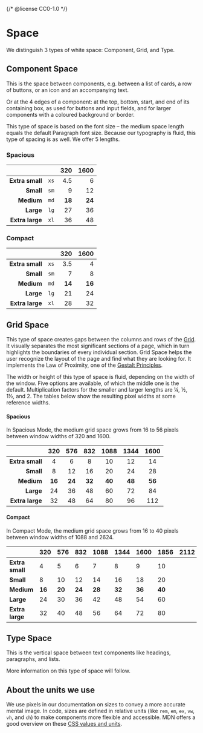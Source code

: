 {/* @license CC0-1.0 */}


<Meta title="Docs/Design Guidelines/Space" />

# Space

We distinguish 3 types of white space: Component, Grid, and Type.

## Component Space

This is the space between components, e.g. between a list of cards, a row of buttons, or an icon and an accompanying text.

Or at the 4 edges of a component: at the top, bottom, start, and end of its containing box,
as used for buttons and input fields, and for larger components with a coloured background or border.

This type of space is based on the font size – the medium space length equals the default Paragraph font size.
Because our typography is fluid, this type of spacing is as well.
We offer 5 lengths.

### Spacious

|                 |      |    320 |   1600 |
| --------------: | :--: | -----: | -----: |
| **Extra small** | `xs` |    4.5 |      6 |
|       **Small** | `sm` |      9 |     12 |
|      **Medium** | `md` | **18** | **24** |
|       **Large** | `lg` |     27 |     36 |
| **Extra large** | `xl` |     36 |     48 |

### Compact

|                 |      |    320 |   1600 |
| --------------: | :--: | -----: | -----: |
| **Extra small** | `xs` |    3.5 |      4 |
|       **Small** | `sm` |      7 |      8 |
|      **Medium** | `md` | **14** | **16** |
|       **Large** | `lg` |     21 |     24 |
| **Extra large** | `xl` |     28 |     32 |

## Grid Space

This type of space creates gaps between the columns and rows of the [Grid](/docs/components-layout-grid--docs).
It visually separates the most significant sections of a page, which in turn highlights the boundaries of every individual section.
Grid Space helps the user recognize the layout of the page and find what they are looking for.
It implements the Law of Proximity, one of the [Gestalt Principles](https://www.interaction-design.org/literature/topics/gestalt-principles).

The width or height of this type of space is fluid, depending on the width of the window.
Five options are available, of which the middle one is the default.
Multiplication factors for the smaller and larger lengths are ¼, ½, 1½, and 2.
The tables below show the resulting pixel widths at some reference widths.

#### Spacious

In Spacious Mode, the medium grid space grows from 16 to 56 pixels between window widths of 320 and 1600.

|                 |  320   |  576   |  832   |  1088  |  1344  |  1600  |
| --------------: | :----: | :----: | :----: | :----: | :----: | :----: |
| **Extra small** |   4    |   6    |   8    |   10   |   12   |   14   |
|       **Small** |   8    |   12   |   16   |   20   |   24   |   28   |
|      **Medium** | **16** | **24** | **32** | **40** | **48** | **56** |
|       **Large** |   24   |   36   |   48   |   60   |   72   |   84   |
| **Extra large** |   32   |   48   |   64   |   80   |   96   |  112   |

#### Compact

In Compact Mode, the medium grid space grows from 16 to 40 pixels between window widths of 1088 and 2624.

<table>
  <thead>
    <tr>
      <th style={{ textAlign: "right" }}></th>
      <th style={{ textAlign: "center" }}>320</th>
      <th style={{ textAlign: "center" }}>576</th>
      <th style={{ textAlign: "center" }}>832</th>
      <th style={{ textAlign: "center" }}>1088</th>
      <th style={{ textAlign: "center" }}>1344</th>
      <th style={{ textAlign: "center" }}>1600</th>
      <th style={{ textAlign: "center" }}>1856</th>
      <th style={{ textAlign: "center" }}>2112</th>
      <th style={{ textAlign: "center" }}>2368</th>
      <th style={{ textAlign: "center" }}>2624</th>
    </tr>
  </thead>
  <tbody>
    <tr>
      <td style={{ textAlign: "right" }}>
        <strong>Extra small</strong>
      </td>
      <td colspan={4} style={{ textAlign: "center" }}>
        4
      </td>
      <td style={{ textAlign: "center" }}>5</td>
      <td style={{ textAlign: "center" }}>6</td>
      <td style={{ textAlign: "center" }}>7</td>
      <td style={{ textAlign: "center" }}>8</td>
      <td style={{ textAlign: "center" }}>9</td>
      <td style={{ textAlign: "center" }}>10</td>
    </tr>
    <tr>
      <td style={{ textAlign: "right" }}>
        <strong>Small</strong>
      </td>
      <td colspan={4} style={{ textAlign: "center" }}>
        8
      </td>
      <td style={{ textAlign: "center" }}>10</td>
      <td style={{ textAlign: "center" }}>12</td>
      <td style={{ textAlign: "center" }}>14</td>
      <td style={{ textAlign: "center" }}>16</td>
      <td style={{ textAlign: "center" }}>18</td>
      <td style={{ textAlign: "center" }}>20</td>
    </tr>
    <tr>
      <td style={{ textAlign: "right" }}>
        <strong>Medium</strong>
      </td>
      <td colspan={4} style={{ textAlign: "center" }}>
        <strong>16</strong>
      </td>
      <td style={{ textAlign: "center" }}>
        <strong>20</strong>
      </td>
      <td style={{ textAlign: "center" }}>
        <strong>24</strong>
      </td>
      <td style={{ textAlign: "center" }}>
        <strong>28</strong>
      </td>
      <td style={{ textAlign: "center" }}>
        <strong>32</strong>
      </td>
      <td style={{ textAlign: "center" }}>
        <strong>36</strong>
      </td>
      <td style={{ textAlign: "center" }}>
        <strong>40</strong>
      </td>
    </tr>
    <tr>
      <td style={{ textAlign: "right" }}>
        <strong>Large</strong>
      </td>
      <td colspan={4} style={{ textAlign: "center" }}>
        24
      </td>
      <td style={{ textAlign: "center" }}>30</td>
      <td style={{ textAlign: "center" }}>36</td>
      <td style={{ textAlign: "center" }}>42</td>
      <td style={{ textAlign: "center" }}>48</td>
      <td style={{ textAlign: "center" }}>54</td>
      <td style={{ textAlign: "center" }}>60</td>
    </tr>
    <tr>
      <td style={{ textAlign: "right" }}>
        <strong>Extra large</strong>
      </td>
      <td colspan={4} style={{ textAlign: "center" }}>
        32
      </td>
      <td style={{ textAlign: "center" }}>40</td>
      <td style={{ textAlign: "center" }}>48</td>
      <td style={{ textAlign: "center" }}>56</td>
      <td style={{ textAlign: "center" }}>64</td>
      <td style={{ textAlign: "center" }}>72</td>
      <td style={{ textAlign: "center" }}>80</td>
    </tr>
  </tbody>
</table>

## Type Space

This is the vertical space between text components like headings, paragraphs, and lists.

More information on this type of space will follow.

## About the units we use

We use pixels in our documentation on sizes to convey a more accurate mental image.
In code, sizes are defined in relative units (like `rem`, `em`, `ex`, `vw`, `vh`, and `ch`) to make components more flexible and accessible.
MDN offers a good overview on these [CSS values and units](https://developer.mozilla.org/en-US/docs/Web/CSS/CSS_Values_and_Units).
